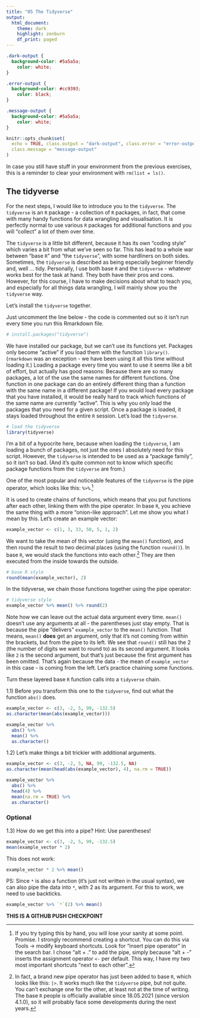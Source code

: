 ```yaml
---
title: "05 The Tidyverse"
output: 
  html_document:
    theme: dark
    highlight: zenburn
    df_print: paged
---
```


```css
.dark-output {
  background-color: #5a5a5a;
    color: white;
}

.error-output {
  background-color: #cc9393;
    color: black;
}

.message-output {
  background-color: #5a5a5a;
    color: white;
}
```

```r
knitr::opts_chunk$set(
  echo = TRUE, class.output = "dark-output", class.error = "error-output",
  class.message = "message-output"
)
```

In case you still have stuff in your environment from the previous exercises, this is a reminder to clear your environment with `rm(list = ls()`.

## The tidyverse

For the next steps, I would like to introduce you to the `tidyverse`.
The `tidyverse` is an `R` package - a collection of `R` packages, in fact, that come with many handy functions for data wrangling and visualisation.
It is perfectly normal to use various `R` packages for additional functions and you will "collect" a lot of them over time.

The `tidyverse` is a little bit different, because it has its own "coding style" which varies a bit from what we've seen so far.
This has lead to a whole war between "base `R`" and "the `tidyverse`", with some hardliners on both sides.
Sometimes, the `tidyverse` is described as being especially beginner friendly and, well ... tidy.
Personally, I use both base `R` and the `tidyverse` - whatever works best for the task at hand.
They both have their pros and cons.
However, for this course, I have to make decisions about what to teach you, and especially for all things data wrangling, I will mainly show you the `tidyverse` way.

Let's install the `tidyverse` together.

Just uncomment the line below - the code is commented out so it isn't run every time you run this Rmarkdown file.

```r
# install.packages("tidyverse")
```

We have installed our package, but we can't use its functions yet.
Packages only become "active" if you load them with the function `library()`.
(`rmarkdown` was an exception - we have been using it all this time without loading it.)
Loading a package every time you want to use it seems like a bit of effort, but actually has good reasons: Because there are so many packages, a lot of the use the same names for different functions.
One function in one package can do an entirely different thing than a function with the same name in a different package!
If you would load every package that you have installed, it would be really hard to track which functions of the same name are currently "active".
This is why you only load the packages that you need for a given script.
Once a package is loaded, it stays loaded throughout the entire `R` session.
Let's load the `tidyverse`.

```r
# load the tidyverse
library(tidyverse)
```

I'm a bit of a hypocrite here, because when loading the `tidyverse`, I am loading a bunch of packages, not just the ones I absolutely need for this script.
However, the `tidyverse` is intended to be used as a "package family", so it isn't so bad.
(And it's quite common not to know which specific package functions from the `tidyverse` are from.)

One of the most popular and noticeable features of the `tidyverse` is the pipe operator, which looks like this: `%>%`.[^pipe_shortcut]

[^pipe_shortcut]: If you try typing this by hand, you will lose your sanity at some point. Promise. I strongly recommend creating a shortcut. You can do this via Tools $\to$ modify keyboard shortcuts. Look for "insert pipe operator" in the search bar. I chose "alt + ." to add the pipe, simply because "alt + -" inserts the assignment operator `<-` per default. This way, I have my two most important shortcuts "next to each other".

It is used to create chains of functions, which means that you put functions after each other, linking them with the pipe operator.
In base `R`, you achieve the same thing with a more "onion-like approach".
Let me show you what I mean by this.
Let's create an example vector:

```r
example_vector <- c(1, 3, 33, 50, 5, 1, 2)
```

We want to take the mean of this vector (using the `mean()` function), and then round the result to two decimal places (using the function `round()`).
In base `R`, we would stack the functions into each other.[^base_pipe]
They are then executed from the inside towards the outside.

[^base_pipe]: In fact, a brand new pipe operator has just been added to base `R`, which looks like this: `|>`. It works much like the `tidyverse` pipe, but not quite. You can't exchange one for the other, at least not at the time of writing. The base `R` people is officially available since 18.05.2021 (since version 4.1.0), so it will probably face some developments during the next years.

```r
# base R style
round(mean(example_vector), 2)
```

In the tidyverse, we chain those functions together using the pipe operator:

```r
# tidyverse style
example_vector %>% mean() %>% round(2)
```

Note how we can leave out the actual data argument every time.
`mean()` doesn't use any arguments at all - the parentheses just stay empty.
That is because the pipe "delivers" `example_vector` to the `mean()` function.
That means, `mean()` **does** get an argument, only that it's not coming from within the brackets, but from the pipe to its left.
We see that `round()` still has the 2 (the number of digits we want to round to) as its second argument.
It looks like `2` is the second argument, but that's just because the first argument has been omitted.
That's again because the data - the mean of `example_vector` in this case - is coming from the left.
Let's practice chaining some functions.

Turn these layered base `R` function calls into a `tidyverse` chain.

1.1) Before you transform this one to the `tidyverse`, find out what the function `abs()` does.

```r
example_vector <- c(3, -2, 5, 99, -132.5)
as.character(mean(abs(example_vector)))
```

```r
example_vector %>% 
  abs() %>% 
  mean() %>% 
  as.character()
```

1.2) Let's make things a bit trickier with additional arguments.

```r
example_vector <- c(3, -2, 5, NA, 99, -132.5, NA)
as.character(mean(head(abs(example_vector), 4), na.rm = TRUE))
```

```r
example_vector %>% 
  abs() %>% 
  head(4) %>% 
  mean(na.rm = TRUE) %>% 
  as.character()
```

### Optional

1.3) How do we get this into a pipe? Hint: Use parentheses!

```r
example_vector <- c(3, -2, 5, 99, -132.5)
mean(example_vector * 2)
```

This does not work:

```r
example_vector * 2 %>% mean()
```

PS: Since `*` is also a function (it's just not written in the usual syntax), we can also pipe the data into `*`, with 2 as its argument. For this to work, we need to use backticks.

```r
example_vector %>% `*`(2) %>% mean()
```

**THIS IS A GITHUB PUSH CHECKPOINT**
